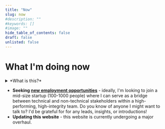 ```yaml
---
title: "Now"
slug: now
#description: ""
#keywords: []
#image: ""
hide_table_of_contents: false
draft: false
unlisted: false
---
```



# What I'm doing now
<Details>
    <summary>*What is this?*</summary>
    
    From [nownownow.com](https://nownownow.com/about):
    > "*Most websites have a link that says “about”. It goes to a page that tells you something about the background of this person or business. For short, people just call it an “about page”.*
    >
    > *Most websites have a link that says “contact”. It goes to a page that tells you how to contact this person or business. For short, people just call it a “contact page”.*
    >
    > *So a website with a link that says “now” goes to a page that tells you what this person is focused on at this point in their life. For short, we call it a “now page”.*"
</Details>

- **Seeking [new employment opportunities](https://www.linkedin.com/feed/update/urn:li:activity:7160737757093392384/)** - ideally, I'm looking to join a mid-size startup (100-1000 people) where I can serve as a bridge between technical and non-technical stakeholders within a high-performing, high-integrity team. Do you know of anyone I might want to talk to? I'd be grateful for for any leads, insights, or introductions!
- **Updating this website** - this website is currently undergoing a major overhaul.
